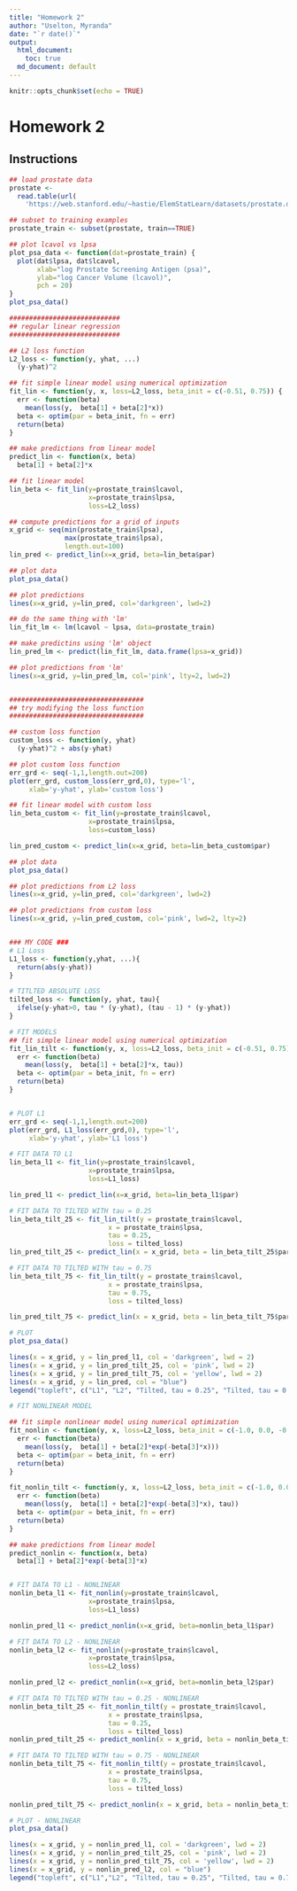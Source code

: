 ```yaml
---
title: "Homework 2"
author: "Uselton, Myranda"
date: "`r date()`"
output: 
  html_document:
    toc: true
  md_document: default
---
```


```r
knitr::opts_chunk$set(echo = TRUE)
```

# Homework 2

## Instructions 


```r
## load prostate data
prostate <- 
  read.table(url(
    'https://web.stanford.edu/~hastie/ElemStatLearn/datasets/prostate.data'))

## subset to training examples
prostate_train <- subset(prostate, train==TRUE)

## plot lcavol vs lpsa
plot_psa_data <- function(dat=prostate_train) {
  plot(dat$lpsa, dat$lcavol,
       xlab="log Prostate Screening Antigen (psa)",
       ylab="log Cancer Volume (lcavol)",
       pch = 20)
}
plot_psa_data()

############################
## regular linear regression
############################

## L2 loss function
L2_loss <- function(y, yhat, ...)
  (y-yhat)^2

## fit simple linear model using numerical optimization
fit_lin <- function(y, x, loss=L2_loss, beta_init = c(-0.51, 0.75)) {
  err <- function(beta)
    mean(loss(y,  beta[1] + beta[2]*x))
  beta <- optim(par = beta_init, fn = err)
  return(beta)
}

## make predictions from linear model
predict_lin <- function(x, beta)
  beta[1] + beta[2]*x

## fit linear model
lin_beta <- fit_lin(y=prostate_train$lcavol,
                    x=prostate_train$lpsa,
                    loss=L2_loss)

## compute predictions for a grid of inputs
x_grid <- seq(min(prostate_train$lpsa),
              max(prostate_train$lpsa),
              length.out=100)
lin_pred <- predict_lin(x=x_grid, beta=lin_beta$par)

## plot data
plot_psa_data()

## plot predictions
lines(x=x_grid, y=lin_pred, col='darkgreen', lwd=2)

## do the same thing with 'lm'
lin_fit_lm <- lm(lcavol ~ lpsa, data=prostate_train)

## make predictins using 'lm' object
lin_pred_lm <- predict(lin_fit_lm, data.frame(lpsa=x_grid))

## plot predictions from 'lm'
lines(x=x_grid, y=lin_pred_lm, col='pink', lty=2, lwd=2)


##################################
## try modifying the loss function
##################################

## custom loss function
custom_loss <- function(y, yhat)
  (y-yhat)^2 + abs(y-yhat)

## plot custom loss function
err_grd <- seq(-1,1,length.out=200)
plot(err_grd, custom_loss(err_grd,0), type='l',
     xlab='y-yhat', ylab='custom loss')

## fit linear model with custom loss
lin_beta_custom <- fit_lin(y=prostate_train$lcavol,
                    x=prostate_train$lpsa,
                    loss=custom_loss)

lin_pred_custom <- predict_lin(x=x_grid, beta=lin_beta_custom$par)

## plot data
plot_psa_data()

## plot predictions from L2 loss
lines(x=x_grid, y=lin_pred, col='darkgreen', lwd=2)

## plot predictions from custom loss
lines(x=x_grid, y=lin_pred_custom, col='pink', lwd=2, lty=2)


### MY CODE ###
# L1 Loss
L1_loss <- function(y,yhat, ...){
  return(abs(y-yhat))
}

# TITLTED ABSOLUTE LOSS
tilted_loss <- function(y, yhat, tau){
  ifelse(y-yhat>0, tau * (y-yhat), (tau - 1) * (y-yhat))
}

# FIT MODELS
## fit simple linear model using numerical optimization
fit_lin_tilt <- function(y, x, loss=L2_loss, beta_init = c(-0.51, 0.75), tau = 0.25) {
  err <- function(beta)
    mean(loss(y,  beta[1] + beta[2]*x, tau))
  beta <- optim(par = beta_init, fn = err)
  return(beta)
}


# PLOT L1
err_grd <- seq(-1,1,length.out=200)
plot(err_grd, L1_loss(err_grd,0), type='l',
     xlab='y-yhat', ylab='L1 loss')

# FIT DATA TO L1
lin_beta_l1 <- fit_lin(y=prostate_train$lcavol,
                    x=prostate_train$lpsa,
                    loss=L1_loss)

lin_pred_l1 <- predict_lin(x=x_grid, beta=lin_beta_l1$par)

# FIT DATA TO TILTED WITH tau = 0.25
lin_beta_tilt_25 <- fit_lin_tilt(y = prostate_train$lcavol,
                         x = prostate_train$lpsa,
                         tau = 0.25,
                         loss = tilted_loss)
lin_pred_tilt_25 <- predict_lin(x = x_grid, beta = lin_beta_tilt_25$par)

# FIT DATA TO TILTED WITH tau = 0.75
lin_beta_tilt_75 <- fit_lin_tilt(y = prostate_train$lcavol,
                         x = prostate_train$lpsa,
                         tau = 0.75,
                         loss = tilted_loss)

lin_pred_tilt_75 <- predict_lin(x = x_grid, beta = lin_beta_tilt_75$par)

# PLOT
plot_psa_data()

lines(x = x_grid, y = lin_pred_l1, col = 'darkgreen', lwd = 2)
lines(x = x_grid, y = lin_pred_tilt_25, col = 'pink', lwd = 2)
lines(x = x_grid, y = lin_pred_tilt_75, col = 'yellow', lwd = 2)
lines(x = x_grid, y = lin_pred, col = "blue")
legend("topleft", c("L1", "L2", "Tilted, tau = 0.25", "Tilted, tau = 0.75"), lwd = c(2,2,2),col = c("darkgreen", "blue", "pink", "yellow"))

# FIT NONLINEAR MODEL

## fit simple nonlinear model using numerical optimization
fit_nonlin <- function(y, x, loss=L2_loss, beta_init = c(-1.0, 0.0, -0.3)) {
  err <- function(beta)
    mean(loss(y,  beta[1] + beta[2]*exp(-beta[3]*x)))
  beta <- optim(par = beta_init, fn = err)
  return(beta)
}

fit_nonlin_tilt <- function(y, x, loss=L2_loss, beta_init = c(-1.0, 0.0, -0.3), tau = 0.25) {
  err <- function(beta)
    mean(loss(y,  beta[1] + beta[2]*exp(-beta[3]*x), tau))
  beta <- optim(par = beta_init, fn = err)
  return(beta)
}

## make predictions from linear model
predict_nonlin <- function(x, beta)
  beta[1] + beta[2]*exp(-beta[3]*x)


# FIT DATA TO L1 - NONLINEAR
nonlin_beta_l1 <- fit_nonlin(y=prostate_train$lcavol,
                    x=prostate_train$lpsa,
                    loss=L1_loss)

nonlin_pred_l1 <- predict_nonlin(x=x_grid, beta=nonlin_beta_l1$par)

# FIT DATA TO L2 - NONLINEAR
nonlin_beta_l2 <- fit_nonlin(y=prostate_train$lcavol,
                    x=prostate_train$lpsa,
                    loss=L2_loss)

nonlin_pred_l2 <- predict_nonlin(x=x_grid, beta=nonlin_beta_l2$par)

# FIT DATA TO TILTED WITH tau = 0.25 - NONLINEAR
nonlin_beta_tilt_25 <- fit_nonlin_tilt(y = prostate_train$lcavol,
                         x = prostate_train$lpsa,
                         tau = 0.25,
                         loss = tilted_loss)
nonlin_pred_tilt_25 <- predict_nonlin(x = x_grid, beta = nonlin_beta_tilt_25$par)

# FIT DATA TO TILTED WITH tau = 0.75 - NONLINEAR
nonlin_beta_tilt_75 <- fit_nonlin_tilt(y = prostate_train$lcavol,
                         x = prostate_train$lpsa,
                         tau = 0.75,
                         loss = tilted_loss)

nonlin_pred_tilt_75 <- predict_nonlin(x = x_grid, beta = nonlin_beta_tilt_75$par)

# PLOT - NONLINEAR
plot_psa_data()

lines(x = x_grid, y = nonlin_pred_l1, col = 'darkgreen', lwd = 2)
lines(x = x_grid, y = nonlin_pred_tilt_25, col = 'pink', lwd = 2)
lines(x = x_grid, y = nonlin_pred_tilt_75, col = 'yellow', lwd = 2)
lines(x = x_grid, y = nonlin_pred_l2, col = "blue")
legend("topleft", c("L1","L2", "Tilted, tau = 0.25", "Tilted, tau = 0.75"), lwd = c(2,2,2),col = c("darkgreen","blue", "pink", "yellow"))



```